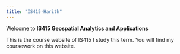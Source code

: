 ```yaml
---
title: "IS415-Harith"
---
```


Welcome to **IS415 Geospatial Analytics and Applications**

This is the course website of IS415 I study this term. You will find my coursework on this website.
